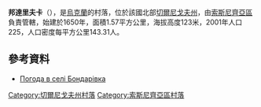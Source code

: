 {{coord|51|25|31|N|32|24|42|E|scale:100000|display=title}}

'''邦達里夫卡'''（{{lang-uk|Бондарівка}}），是[[烏克蘭|烏克蘭]]的村落，位於該國北部[[切爾尼戈夫州|切爾尼戈夫州]]，由[[索斯尼齊亞區|索斯尼齊亞區]]負責管轄，始建於1650年，面積1.57平方公里，海拔高度123米，2001年人口225，人口密度每平方公里143.31人。

==參考資料==
*[http://weather.in.ua/ua/chernigovskaja/1758 Погода в селі Бондарівка] {{Wayback|url=http://weather.in.ua/ua/chernigovskaja/1758 |date=20111220094010 }}

[[Category:切爾尼戈夫州村落|Category:切爾尼戈夫州村落]]
[[Category:索斯尼齊亞區村落|Category:索斯尼齊亞區村落]]


{{Chernihiv-geo-stub}}